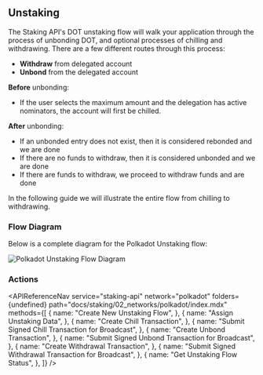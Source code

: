 
## Unstaking

The Staking API's DOT unstaking flow will walk your application through the process of unbonding DOT, and optional processes of chilling and withdrawing. There are a few different routes through this process:

- **Withdraw** from delegated account
- **Unbond** from the delegated account

**Before** unbonding:

- If the user selects the maximum amount and the delegation has active nominators, the account will first be chilled.

**After** unbonding:

- If an unbonded entry does not exist, then it is considered rebonded and we are done
- If there are no funds to withdraw, then it is considered unbonded and we are done
- If there are funds to withdraw, we proceed to withdraw funds and are done

In the following guide we will illustrate the entire flow from chilling to withdrawing.

### Flow Diagram

Below is a complete diagram for the Polkadot Unstaking flow:

<img
  src={img1}
  alt="Polkadot Unstaking Flow Diagram"
  className="inline-image"
/>

### Actions

<APIReferenceNav
  service="staking-api"
  network="polkadot"
  folders={undefined}
  path="docs/staking/02_networks/polkadot/index.mdx"
  methods={[
    {
      name: "Create New Unstaking Flow",
    },
    {
      name: "Assign Unstaking Data",
    },
    {
      name: "Create Chill Transaction",
    },
    {
      name: "Submit Signed Chill Transaction for Broadcast",
    },
    {
      name: "Create Unbond Transaction",
    },
    {
      name: "Submit Signed Unbond Transaction for Broadcast",
    },
    {
      name: "Create Withdrawal Transaction",
    },
    {
      name: "Submit Signed Withdrawal Transaction for Broadcast",
    },
    {
      name: "Get Unstaking Flow Status",
    },
  ]}
/>
